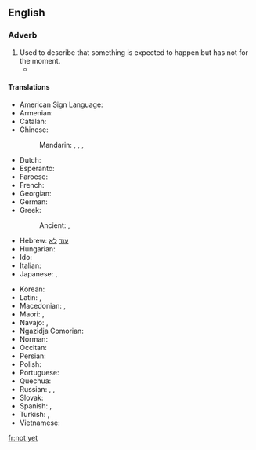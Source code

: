 ==English==

===Adverb===
{{en-adv|head=[[not]] [[yet]]|-}}

# Used to describe that something is expected to happen but has not for the moment.
#* {{quote-magazine|date=2013-07-20|volume=408|issue=8845|magazine={{w|The Economist}}
|title=[http://www.economist.com/news/http://www.economist.com/news/asia/21582043-villagers-enjoy-sunlight-after-dark-out-gloom Out of the gloom]
|passage=[Rural solar plant] schemes are of little help to industry or other heavy users of electricity. '''Nor''' is solar power '''yet''' as cheap as the grid. For all that, the rapid arrival of electric light to Indian villages is long overdue. When the national grid suffers its next huge outage, as it did in July 2012 when hundreds of millions were left in the dark, look for specks of light in the villages.}}

====Translations====
{{trans-top|expected to happened but has not for the moment}}
* American Sign Language: {{t|ase|OpenB@NearSideTrunkhigh-PalmBack Nod}}
* Armenian: {{t|hy|դեռ ոչ}}
* Catalan: {{t|ca|encara no}}
* Chinese:
*: Mandarin: {{t+|cmn|沒有|sc=Hani}}, {{t+|cmn|没有|tr=méiyǒu|sc=Hani}}, {{qualifier|literary}} {{t+|cmn|尚未|tr=shàngwèi|sc=Hani}}, {{t+|cmn|未|tr=wèi|sc=Hani}}
* Dutch: {{t|nl|nog niet}}
* Esperanto: {{t|eo|ankoraŭ ne}}
* Faroese: {{t|fo|ikki enn}}
* French: {{t+|fr|pas encore}}
* Georgian: {{t-needed|ka}}
* German: {{t|de|noch nicht}}
* Greek: {{t|el|όχι ακόμα}}
*: Ancient: {{t|grc|οὔπω}}, {{t|grc|μήπω}}
* Hebrew: [[עוד]] [[לא]]
* Hungarian: {{t|hu|még nem}}
* Ido: {{t|io|ne ja}}
* Italian: {{t|it|non ancora}}
* Japanese: {{qualifier|short answer or in a negative sentence}} {{t+|ja|まだ|tr=mada|sc=Jpan}}, {{t|ja|まだまだ|tr=madamada|sc=Jpan}}
{{trans-mid}}
* Korean: {{t+|ko|아직|sc=Kore}}
* Latin: {{t+|la|nondum}}, {{t|la|hauddum}}
* Macedonian: {{t|mk|сѐ у́ште не}}, {{t|mk|у́ште не}}
* Maori: {{t|mi|kīanō}}, {{t|mi|kīhai anō}}
* Navajo: {{t|nv|tʼah dooda}}, {{t|nv|tʼahdoo}}
* Ngazidja Comorian: {{t|zdj|raha}}
* Norman: {{t|nrf|pas acore}} {{qualifier|Guernsey}}
* Occitan: {{t|oc|pas encara}}
* Persian: {{t|fa|هنوز نه|tr=hanuz na|sc=fa-Arab}}
* Polish: {{t|pl|jeszcze nie}}
* Portuguese: {{t|pt|[[ainda]] [[não]]}}
* Quechua: {{t|qu|manaraq}}
* Russian: {{t|ru|пока́ не́т}}, {{t|ru|ещё не́т}}, {{t|ru|всё ещё не́т}}
* Slovak: {{t|sk|ešte nie}}
* Spanish: {{t|es|todavía no}}, {{t|es|aún no}}
* Turkish: {{t|tr|henüz değil}}, {{t|tr|daha değil}}
* Vietnamese: {{t+|vi|chưa}}
{{trans-bottom}}

[[fr:not yet]]